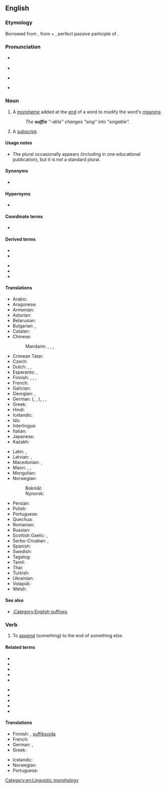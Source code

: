 {{also|Suffix}}
==English==
{{wikipedia}}

===Etymology===
Borrowed from {{bor|en|la|suffixum||suffix}}, from {{m|la|sub||under, beneath}} + {{m|la|fixus}}, perfect passive participle of {{m|la|figere||to fasten, fix}}.

===Pronunciation===
* {{qualifier|noun}} {{IPA|/ˈsʌfɪks/|lang=en}}
* {{audio|en-us-suffix.ogg|Audio (US)|lang=en}}
* {{qualifier|verb}} {{IPA|/ˈsʌfɪks/|/səˈfɪks/|lang=en}}
* {{rhymes|ɪks|lang=en}}

===Noun===
{{en-noun|es}}

# {{lb|en|grammar|linguistic morphology}} A [[morpheme]] added at the [[end]] of a word to modify the word's [[meaning]].
#: ''The '''suffix''' "-able" changes "sing" into "singable".''
# {{lb|en|mathematics}} A [[subscript]].

====Usage notes====
* The plural {{m|en|suffices}} occasionally appears (including in one educational publication), but it is not a standard plural.

====Synonyms====
* {{l|en|affix}} {{qualifier|narrow sense}}

====Hypernyms====
* {{l|en|affix}} {{qualifier|broad sense}}

====Coordinate terms====
* {{affixes}}

====Derived terms====
{{der-top}}
* {{l|en|derivational suffix}}
* {{l|en|inflectional suffix}}
{{der-mid}}
* {{l|en|semisuffix}}
* {{l|en|suffixal}}
* {{l|en|suffixation}}
{{der-bottom}}

====Translations====
{{trans-top|morpheme added at the end of a word to modify the word's meaning}}
* Arabic: {{t|ar|لَاحِقَة|f}}
* Aragonese: {{t|an|sufixo|m}}
* Armenian: {{t+|hy|վերջածանց}}
* Asturian: {{t|ast|sufixu|m}}
* Belarusian: {{t|be|су́фікс|m}}
* Bulgarian: {{t+|bg|суфи́кс|m}}, {{t+|bg|наста́вка|f}}
* Catalan: {{t+|ca|sufix|m}}
* Chinese:
*: Mandarin: {{t+|cmn|後綴|sc=Hani}}, {{t+|cmn|后缀|tr=hòuzhuì|sc=Hani}}, {{t+|cmn|尾綴|sc=Hani}}, {{t+|cmn|尾缀|tr=wěizhuì|sc=Hani}}
* Crimean Tatar: {{t|crh|suffiks}}
* Czech: {{t+|cs|přípona|f}}
* Dutch: {{t+|nl|achtervoegsel|n}}, {{t+|nl|suffix|m}}, {{t+|nl|aanhangsel|n}}
* Esperanto: {{t|eo|postafikso}}, {{t+|eo|sufikso}}
* Finnish: {{t+|fi|jälkiliite}}, {{t+|fi|takaliite}}, {{t+|fi|suffiksi}}, {{t+|fi|pääte}}
* French: {{t+|fr|suffixe|m}}
* Galician: {{t+|gl|sufixo|m}}
* Georgian: {{t|ka|სუფიქსი}}, {{t|ka|ბოლოსართი}}
* German: {{t+|de|Suffix|n}} ({{t|de|Suffixum|n}}, {{t+|de|Affix|n}} {{qualifier|narrow sense}}, {{t|de|Affixum|n}}), {{t|de|Postfix|n}}, {{t+|de|Nachsilbe|f}}, {{t|de|Anhängsilbe|f}}
* Greek: {{t+|el|επίθημα|n}}
* Hindi: {{t+|hi|प्रत्यय|m}}
* Icelandic: {{t|is|viðskeyti|n}}
* Ido: {{t+|io|sufixo}}
* Interlingua: {{t|ia|suffixo}}
* Italian: {{t+|it|suffisso|m}}
* Japanese: {{t+|ja|接尾辞|tr=せつびじ, setsubiji}}
* Kazakh: {{t|kk|жұрнақ|sc=Cyrl}}
{{trans-mid}}
* Latin: {{t|la|suffixum}}, {{t|la|affixum}}
* Latvian: {{t|lv|piedēklis|m}}, {{t+|lv|sufikss|m}}
* Macedonian: {{t|mk|на́ставка|f|sc=Cyrl}}, {{t|mk|су́фикс|m|sc=Cyrl}}
* Maori: {{t|mi|pīmuri}}, {{t|mi|kūmuri}}, {{t|mi|hiku}}
* Mongolian: {{t+|mn|залгавар|sc=Cyrl}}
* Norwegian:
*: Bokmål: {{t+|nb|suffiks|n}}
*: Nynorsk: {{t|nn|suffiks|n}}
* Persian: {{t+|fa|پسوند|tr=pasvand}}
* Polish: {{t+|pl|przyrostek|m-in}}
* Portuguese: {{t+|pt|sufixo}}
* Quechua: {{t|qu|k'askaq}}
* Romanian: {{t+|ro|sufix|n}}
* Russian: {{t+|ru|су́ффикс|m}}
* Scottish Gaelic: {{t|gd|iar-leasachan|m}}, {{t|gd|iar-mhìr|m|f}}
* Serbo-Croatian: {{t+|sh|sufiks|m}}, {{t+|sh|dometak|m}}
* Spanish: {{t+|es|sufijo|m}}
* Swedish: {{t+|sv|suffix}}
* Tagalog: {{t+|tl|hulapi}}
* Tamil: {{t+|ta|பின்னொட்டு|sc=Taml}}
* Thai: {{t+|th|ปัจจัย}}
* Turkish: {{t+|tr|sonek}}
* Ukrainian: {{t|uk|су́фікс|m}}
* Volapük: {{t+|vo|poyümot}}
* Welsh: {{t+|cy|olddodiad|m}}
{{trans-bottom}}

====See also====
* [[:Category:English suffixes]]

===Verb===
{{en-verb|es}}

# {{lb|en|transitive}} To [[append]] (something) to the end of something else.

====Related terms====
{{rel-top}}
* {{l|en|affix}}
* {{l|en|crucifixion}}
* {{l|en|fix}}
* {{l|en|fixation}}
* {{l|en|infix}}
{{rel-mid}}
* {{l|en|postfix}}
* {{l|en|prefix}}
* {{l|en|suffixal}}
* {{l|en|suffixion}}
* {{l|en|suffix tree}}
{{rel-bottom}}

====Translations====
{{trans-top|append (something) to the end of something else}}
* Finnish: {{t+|fi|liittää}}, {{qualifier|grammar}} [[suffiksoida]]
* French: {{t+|fr|suffixer}}
* German: {{t|de|suffigieren}} {{qualifier|linguistics}}, {{t|de|mit einem Suffix versehen}}
* Greek: {{t|el|επιθηματοποιώ}}
{{trans-mid}}
* Icelandic: {{t|is|skeyta við}}
* Norwegian: {{t|no|suffigere}}
* Portuguese: {{t+|pt|sufixar}}
{{trans-bottom}}

[[Category:en:Linguistic morphology]]